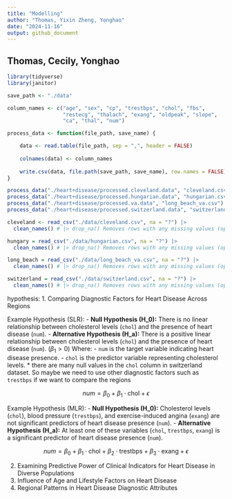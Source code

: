 ```yaml
---
title: "Modelling"
author: "Thomas, Yixin Zheng, Yonghao"
date: "2024-11-16"
output: github_document
---
```


## Thomas, Cecily, Yonghao
```r
library(tidyverse)
library(janitor)
```

```r
save_path <- "./data"

column_names <- c("age", "sex", "cp", "trestbps", "chol", "fbs", 
                  "restecg", "thalach", "exang", "oldpeak", "slope", 
                  "ca", "thal", "num")

process_data <- function(file_path, save_name) {

    data <- read.table(file_path, sep = ",", header = FALSE)
    
    colnames(data) <- column_names
    
    write.csv(data, file.path(save_path, save_name), row.names = FALSE)
}

process_data("./heart+disease/processed.cleveland.data", "cleveland.csv")
process_data("./heart+disease/processed.hungarian.data", "hungarian.csv")
process_data("./heart+disease/processed.va.data", "long_beach_va.csv")
process_data("./heart+disease/processed.switzerland.data", "switzerland.csv")
```

```r
cleveland <- read_csv("./data/cleveland.csv", na = "?") |> 
  clean_names() # |> drop_na() Removes rows with any missing values (optional, adjust as needed)

hungary = read_csv("./data/hungarian.csv", na = "?") |> 
  clean_names() # |> drop_na() Removes rows with any missing values (optional, adjust as needed)

long_beach = read_csv("./data/long_beach_va.csv", na = "?") |> 
  clean_names() # |> drop_na() Removes rows with any missing values (optional, adjust as needed)

switzerland = read_csv("./data/switzerland.csv", na = "?") |> 
  clean_names() # |> drop_na() Removes rows with any missing values (optional, adjust as needed) 
```
hypothesis:
1. Comparing Diagnostic Factors for Heart Disease Across Regions

Example Hypothesis (SLR):
- **Null Hypothesis (H_0):** There is no linear relationship between cholesterol levels (`chol`) and the presence of heart disease (`num`).
- **Alternative Hypothesis (H_a):** There is a positive linear relationship between cholesterol levels (`chol`) and the presence of heart disease (`num`). ($\beta_1>0$)
  Where:
  - `num` is the target variable indicating heart disease presence.
  - `chol` is the predictor variable representing cholesterol levels.
* there are many null values in the `chol` column in switzerland dataset. So maybe we need to use other diagnostic factors such as `trestbps` if we want to compare the regions

$$ num = \beta_0 + \beta_1 \cdot \text{chol} + \epsilon $$

Example Hypothesis (MLR):
- **Null Hypothesis (H_0):** Cholesterol levels (`chol`), blood pressure (`trestbps`), and exercise-induced angina (`exang`) are not significant predictors of heart disease presence (`num`).
- **Alternative Hypothesis (H_a):** At least one of these variables (`chol`, `trestbps`, `exang`) is a significant predictor of heart disease presence (`num`).

$$ num = \beta_0 + \beta_1 \cdot \text{chol} + \beta_2 \cdot \text{trestbps} + \beta_3 \cdot \text{exang} + \epsilon $$

2. Examining Predictive Power of Clinical Indicators for Heart Disease in Diverse Populations
3. Influence of Age and Lifestyle Factors on Heart Disease
4. Regional Patterns in Heart Disease Diagnostic Attributes